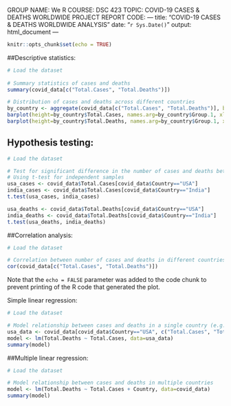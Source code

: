 GROUP NAME: We R
COURSE: DSC 423
TOPIC: COVID-19 CASES & DEATHS WORLDWIDE
PROJECT REPORT CODE:
---
title: "COVID-19 CASES & DEATHS WORLDWIDE ANALYSIS"
date: "`r Sys.Date()`"
output: html_document
---

```r
knitr::opts_chunk$set(echo = TRUE)
```

##Descriptive statistics:

```r
# Load the dataset
    
# Summary statistics of cases and deaths
summary(covid_data[c("Total.Cases", "Total.Deaths")])

# Distribution of cases and deaths across different countries
by_country <- aggregate(covid_data[c("Total.Cases", "Total.Deaths")], by=list(covid_data$Country), FUN=sum)
barplot(height=by_country$Total.Cases, names.arg=by_country$Group.1, xlab="Country", ylab="Total Cases", main="Total Cases by Country")
barplot(height=by_country$Total.Deaths, names.arg=by_country$Group.1, xlab="Country", ylab="Total Deaths", main="Total Deaths by Country")
```

## Hypothesis testing:

```r
# Load the dataset

# Test for significant difference in the number of cases and deaths between different countries
# Using t-test for independent samples
usa_cases <- covid_data$Total.Cases[covid_data$Country=="USA"]
india_cases <- covid_data$Total.Cases[covid_data$Country=="India"]
t.test(usa_cases, india_cases)

usa_deaths <- covid_data$Total.Deaths[covid_data$Country=="USA"]
india_deaths <- covid_data$Total.Deaths[covid_data$Country=="India"]
t.test(usa_deaths, india_deaths)
```


##Correlation analysis:

```r
# Load the dataset

# Correlation between number of cases and deaths in different countries
cor(covid_data[c("Total.Cases", "Total.Deaths")])

```
Note that the `echo = FALSE` parameter was added to the code chunk to prevent printing of the R code that generated the plot.

Simple linear regression:

```r
# Load the dataset

# Model relationship between cases and deaths in a single country (e.g. USA)
usa_data <- covid_data[covid_data$Country=="USA", c("Total.Cases", "Total.Deaths")]
model <- lm(Total.Deaths ~ Total.Cases, data=usa_data)
summary(model)


```

##Multiple linear regression:

```r
# Load the dataset

# Model relationship between cases and deaths in multiple countries
model <- lm(Total.Deaths ~ Total.Cases + Country, data=covid_data)
summary(model)



```
